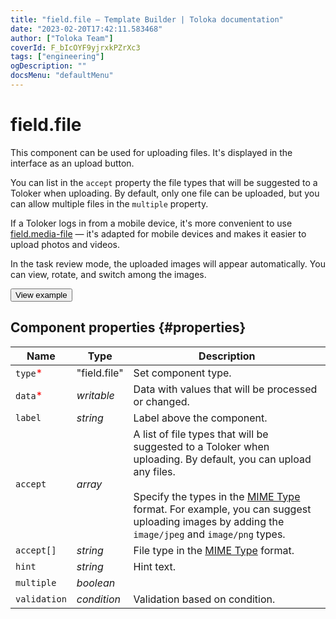 ```yaml
---
title: "field.file — Template Builder | Toloka documentation"
date: "2023-02-20T17:42:11.583468"
author: ["Toloka Team"]
coverId: F_bIcOYF9yjrxkPZrXc3
tags: ["engineering"]
ogDescription: ""
docsMenu: "defaultMenu"
---
```



# field.file

This component can be used for uploading files. It's displayed in the interface as an upload button.

You can list in the `accept` property the file types that will be suggested to a Toloker when uploading. By default, only one file can be uploaded, but you can allow multiple files in the `multiple` property.

If a Toloker logs in from a mobile device, it's more convenient to use [field.media-file](/docs-new/template-builder/reference/field.media-file) — it's adapted for mobile devices and makes it easier to upload photos and videos.

In the task review mode, the uploaded images will appear automatically. You can view, rotate, and switch among the images.

<Button themeColor="light" view="default" size="l" type="link" url="https://ya.cc/t/W_WxIekd3tyzv6">View example</Button>

## Component properties {#properties}

**Name** | **Type** | **Description**
----- | ----- | -----
`type`<span style="color: red">\*</span> | "field.file" | Set component type.
`data`<span style="color: red">\*</span> | _writable_ | Data with values that will be processed or changed.
`label` | _string_ | Label above the component.
`accept` | _array_ | A list of file types that will be suggested to a Toloker when uploading. By default, you can upload any files.<br/><br/>Specify the types in the [MIME Type](https://developer.mozilla.org/en-US/docs/Web/HTTP/Basics_of_HTTP/MIME_types) format. For example, you can suggest uploading images by adding the `image/jpeg` and `image/png` types.
`accept[]` | _string_ | File type in the [MIME Type](https://developer.mozilla.org/en-US/docs/Web/HTTP/Basics_of_HTTP/MIME_types) format.
`hint` | _string_ | Hint text.
`multiple` | _boolean_ | <FieldFileTable1/>
`validation` | _condition_ | Validation based on condition.

<ContactSupport/>